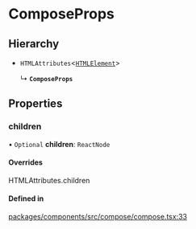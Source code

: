 # ComposeProps

## Hierarchy

- `HTMLAttributes`\<[`HTMLElement`](https://developer.mozilla.org/docs/Web/API/HTMLElement)\>

  ↳ **`ComposeProps`**

## Properties

### children

• `Optional` **children**: `ReactNode`

#### Overrides

HTMLAttributes.children

#### Defined in

[packages/components/src/compose/compose.tsx:33](https://github.com/vtex/shoreline/blob/74b3e0b4f/packages/components/src/compose/compose.tsx#L33)

